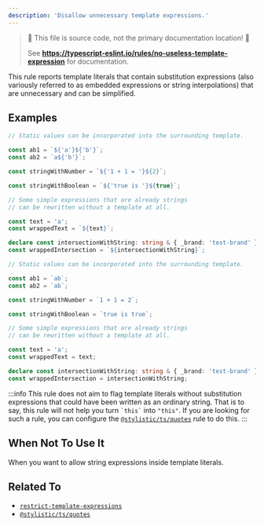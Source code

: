```yaml
---
description: 'Disallow unnecessary template expressions.'
---
```



> 🛑 This file is source code, not the primary documentation location! 🛑
>
> See **https://typescript-eslint.io/rules/no-useless-template-expression** for documentation.

This rule reports template literals that contain substitution expressions (also variously referred to as embedded expressions or string interpolations) that are unnecessary and can be simplified.

## Examples

<Tabs>
<TabItem value="❌ Incorrect">

```ts
// Static values can be incorporated into the surrounding template.

const ab1 = `${'a'}${'b'}`;
const ab2 = `a${'b'}`;

const stringWithNumber = `${'1 + 1 = '}${2}`;

const stringWithBoolean = `${'true is '}${true}`;

// Some simple expressions that are already strings
// can be rewritten without a template at all.

const text = 'a';
const wrappedText = `${text}`;

declare const intersectionWithString: string & { _brand: 'test-brand' };
const wrappedIntersection = `${intersectionWithString}`;
```

</TabItem>
<TabItem value="✅ Correct">

```ts
// Static values can be incorporated into the surrounding template.

const ab1 = `ab`;
const ab2 = `ab`;

const stringWithNumber = `1 + 1 = 2`;

const stringWithBoolean = `true is true`;

// Some simple expressions that are already strings
// can be rewritten without a template at all.

const text = 'a';
const wrappedText = text;

declare const intersectionWithString: string & { _brand: 'test-brand' };
const wrappedIntersection = intersectionWithString;
```

</TabItem>
</Tabs>

:::info
This rule does not aim to flag template literals without substitution expressions that could have been written as an ordinary string.
That is to say, this rule will not help you turn `` `this` `` into `"this"`.
If you are looking for such a rule, you can configure the [`@stylistic/ts/quotes`](https://eslint.style/rules/ts/quotes) rule to do this.
:::

## When Not To Use It

When you want to allow string expressions inside template literals.

## Related To

- [`restrict-template-expressions`](./restrict-template-expressions.mdx)
- [`@stylistic/ts/quotes`](https://eslint.style/rules/ts/quotes)

